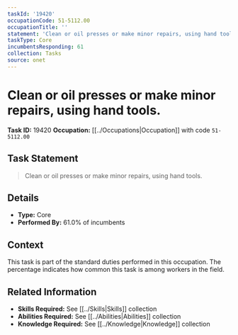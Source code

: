```yaml
---
taskId: '19420'
occupationCode: 51-5112.00
occupationTitle: ''
statement: 'Clean or oil presses or make minor repairs, using hand tools.'
taskType: Core
incumbentsResponding: 61
collection: Tasks
source: onet
---
```

# Clean or oil presses or make minor repairs, using hand tools.

**Task ID:** 19420
**Occupation:** [[../Occupations|Occupation]] with code `51-5112.00`

## Task Statement

> Clean or oil presses or make minor repairs, using hand tools.

## Details

- **Type:** Core
- **Performed By:** 61.0% of incumbents

## Context

This task is part of the standard duties performed in this occupation. The percentage indicates how common this task is among workers in the field.

## Related Information

- **Skills Required:** See [[../Skills|Skills]] collection
- **Abilities Required:** See [[../Abilities|Abilities]] collection
- **Knowledge Required:** See [[../Knowledge|Knowledge]] collection
